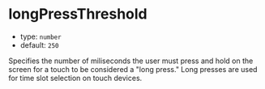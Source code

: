 
# longPressThreshold

- type: `number`
- default: `250`

Specifies the number of miliseconds the user must press and hold on the screen for a touch to be considered a "long press." Long presses are used for time slot selection on touch devices.

<Story id="props--long-press-threshold" />
